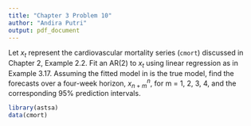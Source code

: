 ---
title: "Chapter 3 Problem 10"
author: "Andira Putri"
output: pdf_document
---

Let $x_t$ represent the cardiovascular mortality series (`cmort`) discussed in Chapter 2, Example 2.2.  Fit an AR(2) to $x_t$ using linear regression as in Example 3.17. Assuming the fitted model in is the true model, find the forecasts over a four-week horizon, $x^n_{n+m}$, for m = 1, 2, 3, 4, and the corresponding 95% prediction intervals.

```{r}
library(astsa)
data(cmort)
```
